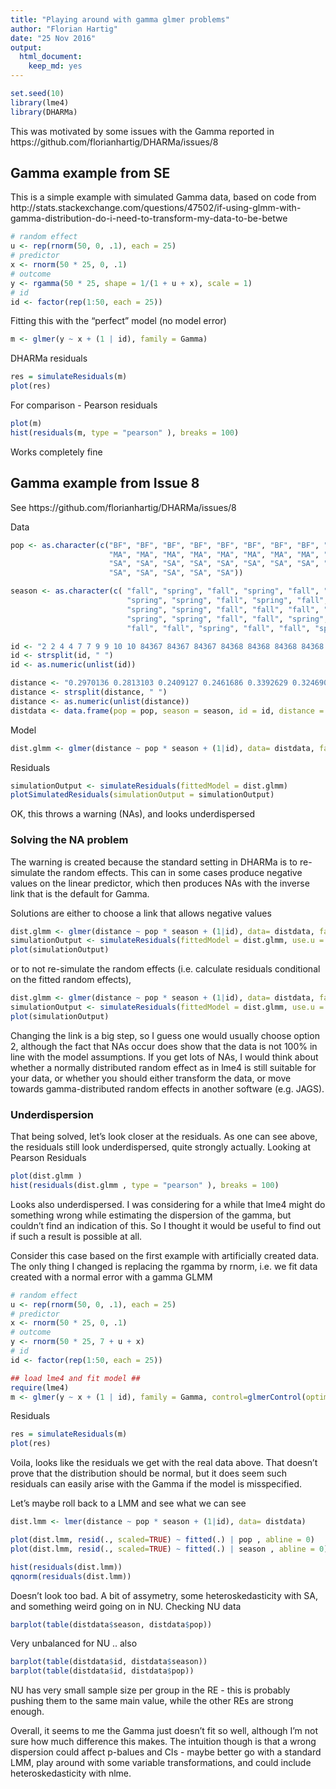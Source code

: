 ```yaml
---
title: "Playing around with gamma glmer problems"
author: "Florian Hartig"
date: "25 Nov 2016"
output: 
  html_document: 
    keep_md: yes
---
```



```r
set.seed(10)
library(lme4)
library(DHARMa)
```

This was motivated by some issues with the Gamma reported in https://github.com/florianhartig/DHARMa/issues/8


## Gamma example from SE

This is a simple example with simulated Gamma data, based on code from http://stats.stackexchange.com/questions/47502/if-using-glmm-with-gamma-distribution-do-i-need-to-transform-my-data-to-be-betwe


```r
# random effect
u <- rep(rnorm(50, 0, .1), each = 25)
# predictor
x <- rnorm(50 * 25, 0, .1)
# outcome
y <- rgamma(50 * 25, shape = 1/(1 + u + x), scale = 1)
# id
id <- factor(rep(1:50, each = 25))
```

Fitting this with the "perfect" model (no model error)

```r
m <- glmer(y ~ x + (1 | id), family = Gamma)
```

DHARMa residuals

```r
res = simulateResiduals(m)
plot(res)
```

For comparison - Pearson residuals

```r
plot(m)
hist(residuals(m, type = "pearson" ), breaks = 100)
```

Works completely fine

## Gamma example from Issue 8

See https://github.com/florianhartig/DHARMa/issues/8

Data

```r
pop <- as.character(c("BF", "BF", "BF", "BF", "BF", "BF", "BF", "BF", "BF", "BF", "BF", "BF", "BF", "BF", "BF", "BF", "BF", "BF", "BF", "BF", "BF", "MA", "MA",
                      "MA", "MA", "MA", "MA", "MA", "MA", "MA", "MA", "MA", "MA", "MA", "MA", "MA", "NU", "NU", "NU", "NU", "NU", "NU", "NU", "NU", "NU", "SA",
                      "SA", "SA", "SA", "SA", "SA", "SA", "SA", "SA", "SA", "SA", "SA", "SA", "SA", "SA", "SA", "SA", "SA", "SA", "SA", "SA", "SA", "SA", "SA",
                      "SA", "SA", "SA", "SA", "SA"))

season <- as.character(c( "fall", "spring", "fall", "spring", "fall", "spring", "fall", "spring", "fall", "spring", "fall", "fall", "spring", "fall", "fall", "spring", "fall",
                          "spring", "spring", "fall", "spring", "fall", "spring", "fall", "spring", "fall", "spring", "fall", "spring", "spring", "fall", "spring", "spring", "fall",
                          "spring", "spring", "fall", "fall", "fall", "fall", "fall", "fall", "fall", "spring", "fall", "fall", "fall", "spring", "fall", "spring", "fall",
                          "spring", "spring", "fall", "fall", "spring", "fall", "spring", "spring", "fall", "fall", "fall", "fall", "spring", "fall", "fall", "spring", "spring",
                          "fall", "fall", "spring", "fall", "fall", "spring"))

id <- "2 2 4 4 7 7 9 9 10 10 84367 84367 84367 84368 84368 84368 84368 84368 84368 84369 84369 33073 33073 33073 33073 33073 33073 33073 33073 33073 80149 80149 80149 80150 80150 80150 57140 57141 126674 126677 126678 126680 137152 137152 137157 115925 115925 115925 115925 115925 115925 115925 115925 115926 115926 115926 115926 115926 115926 115927 115928 115929 115929 115929 115930 115930 115930 115930 115931 115931 115931 115932 115932 115932"
id <- strsplit(id, " ")
id <- as.numeric(unlist(id))

distance <- "0.2970136 0.2813103 0.2409127 0.2461686 0.3392629 0.3246902 0.2938654 0.4403401 0.3935010 0.8161045 0.4622339 0.5448272 0.4347536 0.3623991 0.5014513 0.3961407 0.4285523 0.5033465 0.3668231 0.4008644 0.3642039 0.5428035 0.6348236 0.5461090 0.5763835 0.4907923 0.4349144 0.4891743 0.6423068 0.4663140 0.5226629 0.4855906 0.5868346 0.6429156 0.6363822 0.7002516 2.8778679 1.9055360 3.5048864 2.0234082 1.9940036 2.4991125 2.0742525 2.4859194 2.2326559 0.5232152 0.4835573 0.4421921 0.6048358 1.0315084 0.4935351 0.5886613 0.4821023 0.9571798 0.5721407 0.5219413 0.4243556 0.6960064 0.4713459 0.6254402 0.4887114 1.0324105 0.5536996 0.5539310 0.9808605 0.4164348 0.4658780 0.4707927 0.3722258 0.3805717 0.4608752 0.5829011 0.5095774 0.4262177"
distance <- strsplit(distance, " ")
distance <- as.numeric(unlist(distance))
distdata <- data.frame(pop = pop, season = season, id = id, distance = distance)
```

Model

```r
dist.glmm <- glmer(distance ~ pop * season + (1|id), data= distdata, family = Gamma, control=glmerControl(optimizer="bobyqa",optCtrl=list(maxfun=2e5)))
```

Residuals

```r
simulationOutput <- simulateResiduals(fittedModel = dist.glmm)
plotSimulatedResiduals(simulationOutput = simulationOutput)
```

OK, this throws a warning (NAs), and looks underdispersed

### Solving the NA problem

The warning is created because the standard setting in DHARMa is to re-simulate the random effects. This can in some cases produce negative values on the linear predictor, which then produces NAs with the inverse link that is the default for Gamma. 

Solutions are either to choose a link that allows negative values

```r
dist.glmm <- glmer(distance ~ pop * season + (1|id), data= distdata, family = Gamma(link = "log"), control=glmerControl(optimizer="bobyqa",optCtrl=list(maxfun=2e5)))
simulationOutput <- simulateResiduals(fittedModel = dist.glmm, use.u = F)
plot(simulationOutput)
```

or to not re-simulate the random effects (i.e. calculate residuals conditional on the fitted random effects),

```r
dist.glmm <- glmer(distance ~ pop * season + (1|id), data= distdata, family = Gamma, control=glmerControl(optimizer="bobyqa",optCtrl=list(maxfun=2e5)))
simulationOutput <- simulateResiduals(fittedModel = dist.glmm, use.u = T)
plot(simulationOutput)
```

Changing the link is a big step, so I guess one would usually choose option 2, although the fact that NAs occur does show that the data is not 100% in line with the model assumptions. If you get lots of NAs, I would think about whether a normally distributed random effect as in lme4 is still suitable for your data, or whether you should either transform the data, or move towards gamma-distributed random effects in another software (e.g. JAGS). 

### Underdispersion

That being solved, let's look closer at the residuals. As one can see above, the residuals still look underdispersed, quite strongly actually. Looking at Pearson Residuals 

```r
plot(dist.glmm )
hist(residuals(dist.glmm , type = "pearson" ), breaks = 100)
```

Looks also underdispersed. I was considering for a while that lme4 might do something wrong while estimating the dispersion of the gamma, but couldn't find an indication of this. So I thought it would be useful to find out if such a result is possible at all. 

Consider this case based on the first example with artificially created data. The only thing I changed is replacing the rgamma by rnorm, i.e. we fit data created with a normal error with a gamma GLMM

```r
# random effect
u <- rep(rnorm(50, 0, .1), each = 25)
# predictor
x <- rnorm(50 * 25, 0, .1)
# outcome
y <- rnorm(50 * 25, 7 + u + x)
# id
id <- factor(rep(1:50, each = 25))

## load lme4 and fit model ##
require(lme4)
m <- glmer(y ~ x + (1 | id), family = Gamma, control=glmerControl(optimizer="bobyqa",optCtrl=list(maxfun=2e5)))
```

Residuals

```r
res = simulateResiduals(m)
plot(res)
```

Voila, looks like the residuals we get with the real data above. That doesn't prove that the distribution should be normal, but it does seem such residuals can easily arise with the Gamma if the model is misspecified. 

Let's maybe roll back to a LMM and see what we can see

```r
dist.lmm <- lmer(distance ~ pop * season + (1|id), data= distdata)

plot(dist.lmm, resid(., scaled=TRUE) ~ fitted(.) | pop , abline = 0)
plot(dist.lmm, resid(., scaled=TRUE) ~ fitted(.) | season , abline = 0)

hist(residuals(dist.lmm))
qqnorm(residuals(dist.lmm))

```

Doesn't look too bad. A bit of assymetry, some heteroskedasticity with SA, and something weird going on in NU. Checking NU data 


```r
barplot(table(distdata$season, distdata$pop))
```

Very unbalanced for NU .. also


```r
barplot(table(distdata$id, distdata$season))
barplot(table(distdata$id, distdata$pop))
```

NU has very small sample size per group in the RE - this is probably pushing them to the same main value, while the other REs are strong enough.

Overall, it seems to me the Gamma just doesn't fit so well, although I'm not sure how much difference this makes. The intuition though is that a wrong dispersion could affect p-balues and CIs - maybe better go with a standard LMM, play around with some variable transformations, and could include heteroskedasticity with nlme.









